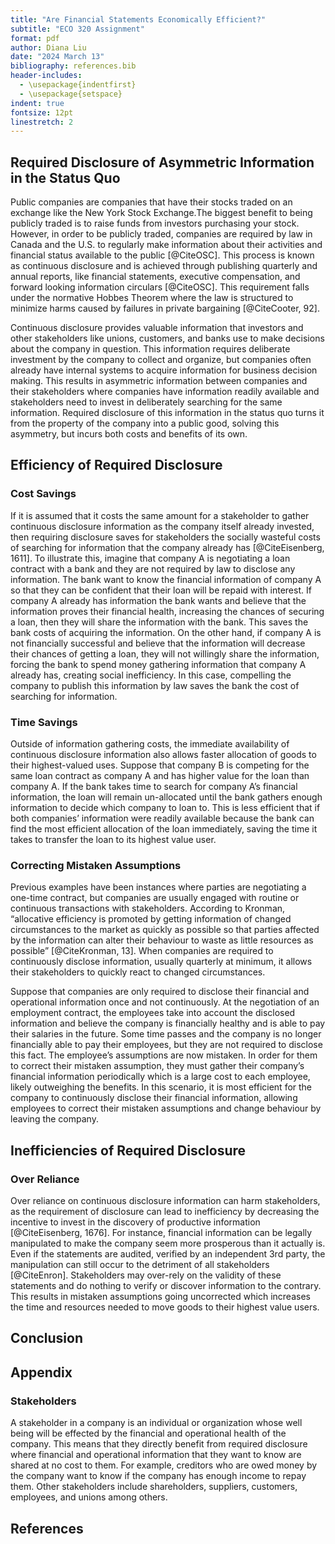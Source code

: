 ```yaml
---
title: "Are Financial Statements Economically Efficient?"
subtitle: "ECO 320 Assignment"
format: pdf
author: Diana Liu
date: "2024 March 13"
bibliography: references.bib
header-includes:
  - \usepackage{indentfirst}
  - \usepackage{setspace}
indent: true
fontsize: 12pt
linestretch: 2
---
```

## Required Disclosure of Asymmetric Information in the Status Quo
Public companies are companies that have their stocks traded on an exchange like the New York Stock Exchange.The biggest benefit to being publicly traded is to raise funds from investors purchasing your stock. However, in order to be publicly traded, companies are required by law in Canada and the U.S. to regularly make information about their activities and financial status available to the public [@CiteOSC]. This process is known as continuous disclosure and is achieved through publishing quarterly and annual reports, like financial statements, executive compensation, and forward looking information circulars [@CiteOSC]. This requirement falls under the normative Hobbes Theorem where the law is structured to minimize harms caused by failures in private bargaining [@CiteCooter, 92].

Continuous disclosure provides valuable information that investors and other stakeholders like unions, customers, and banks use to make decisions about the company in question. This information requires deliberate investment by the company to collect and organize, but companies often already have internal systems to acquire information for business decision making. This results in asymmetric information between companies and their stakeholders where companies have information readily available and stakeholders need to invest in deliberately searching for the same information. Required disclosure of this information in the status quo turns it from the property of the company into a public good, solving this asymmetry, but incurs both costs and benefits of its own.

## Efficiency of Required Disclosure
### Cost Savings
If it is assumed that it costs the same amount for a stakeholder to gather continuous disclosure information as the company itself already invested, then requiring disclosure saves for stakeholders the socially wasteful costs of searching for information that the company already has [@CiteEisenberg, 1611]. To illustrate this, imagine that company A is negotiating a loan contract with a bank and they are not required by law to disclose any information. The bank want to know the financial information of company A so that they can be confident that their loan will be repaid with interest. If company A already has information the bank wants and believe that the information proves their financial health, increasing the chances of securing a loan, then they will share the information with the bank. This saves the bank costs of acquiring the information.
On the other hand, if company A is not financially successful and believe that the information will decrease their chances of getting a loan, they will not willingly share the information, forcing the bank to spend money gathering information that company A already has, creating social inefficiency. In this case, compelling the company to publish this information by law saves the bank the cost of searching for information. 

### Time Savings
Outside of information gathering costs, the immediate availability of continuous disclosure information also allows faster allocation of goods to their highest-valued uses. Suppose that company B is competing for the same loan contract as company A and has higher value for the loan than company A. If the bank takes time to search for company A's financial information, the loan will remain un-allocated until the bank gathers enough information to decide which company to loan to. This is less efficient that if both companies' information were readily available because the bank can find the most efficient allocation of the loan immediately, saving the time it takes to transfer the loan to its highest value user.

### Correcting Mistaken Assumptions
Previous examples have been instances where parties are negotiating a one-time contract, but companies are usually engaged with routine or continuous transactions with stakeholders. According to Kronman, "allocative efficiency is promoted by getting information of changed circumstances to the market as quickly as possible so that parties affected by the information can alter their behaviour to waste as little resources as possible" [@CiteKronman, 13]. When companies are required to continuously disclose information, usually quarterly at minimum, it allows their stakeholders to quickly react to changed circumstances.

Suppose that companies are only required to disclose their financial and operational information once and not continuously. At the negotiation of an employment contract, the employees take into account the disclosed information and believe the company is financially healthy and is able to pay their salaries in the future. Some time passes and the company is no longer financially able to pay their employees, but they are not required to disclose this fact. The employee's assumptions are now mistaken. In order for them to correct their mistaken assumption, they must gather their company's financial information periodically which is a large cost to each employee, likely outweighing the benefits. In this scenario, it is most efficient for the company to continuously disclose their financial information, allowing employees to correct their mistaken assumptions and change behaviour by leaving the company.

## Inefficiencies of Required Disclosure
### Over Reliance
Over reliance on continuous disclosure information can harm stakeholders, as the requirement of disclosure can lead to inefficiency by decreasing the incentive to invest in the discovery of productive information [@CiteEisenberg, 1676]. For instance, financial information can be legally manipulated to make the company seem more prosperous than it actually is. Even if the statements are audited, verified by an independent 3rd party, the manipulation can still occur to the detriment of all stakeholders [@CiteEnron]. Stakeholders may over-rely on the validity of these statements and do nothing to verify or discover information to the contrary. This results in mistaken assumptions going uncorrected which increases the time and resources needed to move goods to their highest value users.

## Conclusion

\newpage
## Appendix
### Stakeholders
A stakeholder in a company is an individual or organization whose well being will be effected by the financial and operational health of the company. This means that they directly benefit from required disclosure where financial and operational information that they want to know are shared at no cost to them. For example, creditors who are owed money by the company want to know if the company has enough income to repay them. Other stakeholders include shareholders, suppliers, customers, employees, and unions among others.

\newpage
## References
